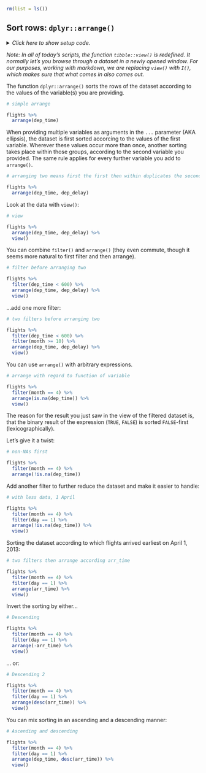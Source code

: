 ```r
rm(list = ls())
```


## Sort rows: `dplyr::arrange()`

<details><summary>*Click here to show setup code.*</summary>
```r
### Sort rows: `dplyr::arrange()`

```
```r
library(tidyverse)
library(nycflights13)

library(conflicted)
conflict_prefer("filter", "dplyr")
```
</details>


*Note: In all of today's scripts, the function `tibble::view()` is redefined.
It normally let's you browse through a dataset in a newly opened window.
For our purposes, working with markdown, we are replacing `view()` with `I()`, which makes sure that what comes in also comes out.*

The function `dplyr::arrange()` sorts the rows of the dataset according to the values of the variable(s) you are providing.

```r
# simple arrange
```
```r
flights %>%
  arrange(dep_time)
```

When providing multiple variables as arguments in the `...` parameter (AKA ellipsis), the dataset is first sorted accorcing to the values of the first variable.
Wherever these values occur more than once, another sorting takes place within those groups, according to the second variable you provided.
The same rule applies for every further variable you add to `arrange()`.

```r
# arranging two means first the first then within duplicates the second
```
```r
flights %>%
  arrange(dep_time, dep_delay)
```

Look at the data with `view()`:

```r
# view
```
```r
flights %>%
  arrange(dep_time, dep_delay) %>%
  view()
```

You can combine `filter()` and `arrange()` (they even commute, though it seems more natural to first filter and then arrange).

```r
# filter before arranging two
```
```r
flights %>%
  filter(dep_time < 600) %>%
  arrange(dep_time, dep_delay) %>%
  view()
```

...add one more filter:

```r
# two filters before arranging two
```
```r
flights %>%
  filter(dep_time < 600) %>%
  filter(month >= 10) %>%
  arrange(dep_time, dep_delay) %>%
  view()
```

You can use `arrange()` with arbitrary expressions.

```r
# arrange with regard to function of variable
```
```r
flights %>%
  filter(month == 4) %>%
  arrange(is.na(dep_time)) %>%
  view()
```

The reason for the result you just saw in the view of the filtered dataset is, that the binary result of the expression (`TRUE`, `FALSE`) is sorted `FALSE`-first (lexicographically).

Let's give it a twist:

```r
# non-NAs first
```
```r
flights %>%
  filter(month == 4) %>%
  arrange(!is.na(dep_time))
```

Add another filter to further reduce the dataset and make it easier to handle:

```r
# with less data, 1 April
```
```r
flights %>%
  filter(month == 4) %>%
  filter(day == 1) %>%
  arrange(!is.na(dep_time)) %>%
  view()
```

Sorting the dataset according to which flights arrived earliest on April 1, 2013:

```r
# two filters then arrange according arr_time
```
```r
flights %>%
  filter(month == 4) %>%
  filter(day == 1) %>%
  arrange(arr_time) %>%
  view()
```

Invert the sorting by either...

```r
# Descending
```
```r
flights %>%
  filter(month == 4) %>%
  filter(day == 1) %>%
  arrange(-arr_time) %>%
  view()
```

... or:

```r
# Descending 2
```
```r
flights %>%
  filter(month == 4) %>%
  filter(day == 1) %>%
  arrange(desc(arr_time)) %>%
  view()
```

You can mix sorting in an ascending and a descending manner:

```r
# Ascending and descending
```
```r
flights %>%
  filter(month == 4) %>%
  filter(day == 1) %>%
  arrange(dep_time, desc(arr_time)) %>%
  view()
```
